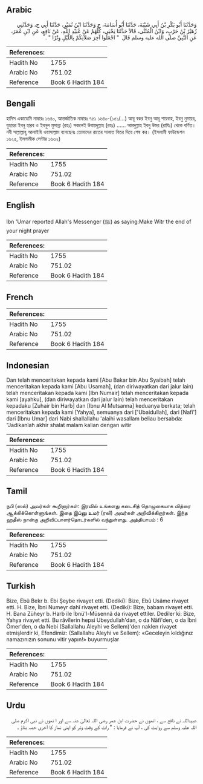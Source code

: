 ## Arabic


<div dir="rtl" lang="ar" style={{fontSize:'larger',backgroundColor:'#f8f9fa',padding:20}}>
وَحَدَّثَنَا أَبُو بَكْرِ بْنُ أَبِي شَيْبَةَ، حَدَّثَنَا أَبُو أُسَامَةَ، ح وَحَدَّثَنَا ابْنُ نُمَيْرٍ، حَدَّثَنَا أَبِي ح، وَحَدَّثَنِي زُهَيْرُ بْنُ حَرْبٍ، وَابْنُ الْمُثَنَّى، قَالاَ حَدَّثَنَا يَحْيَى، كُلُّهُمْ عَنْ عُبَيْدِ اللَّهِ، عَنْ نَافِعٍ، عَنِ ابْنِ عُمَرَ، عَنِ النَّبِيِّ صلى الله عليه وسلم قَالَ ‏ "‏ اجْعَلُوا آخِرَ صَلاَتِكُمْ بِاللَّيْلِ وِتْرًا ‏"‏ ‏.‏
</div>
<div style={{backgroundColor:'#f8f9fa',padding:20, marginBottom: 10}}><table> <thead> <tr> <th>References:</th> <th></th> </tr> </thead> <tbody><tr><td>Hadith No</td><td>1755</td></tr><tr><td>Arabic No</td><td>751.02</td></tr><tr><td>Reference</td><td>Book 6 Hadith 184</td></tr></tbody></table></div>

## Bengali


<div dir="ltr" lang="bn" style={{fontSize:'larger',backgroundColor:'#f8f9fa',padding:20}}>
হাদিস একাডেমি নাম্বারঃ ১৬৪০, আন্তর্জাতিক নাম্বারঃ ৭৫১ ১৬৪০-(১৫১/...) আবূ বকর ইবনু আবূ শায়বাহ, ইবনু নুমায়র, যুহায়র ইবনু হারব ও ইবনুল মুসান্না (রহঃ) সকলেই উবায়দুল্লাহ (রহঃ) ...... আবদুল্লাহ ইবনু উমর (রাযিঃ) থেকে বর্ণিত। নবী সাল্লাল্লাহু আলাইহি ওয়াসাল্লাম বলেছেনঃ তোমাদের রাতের সালাত বিতর দিয়ে শেষ কর। (ইসলামী ফাউন্ডেশন ১৬২৫, ইসলামীক সেন্টার ১৬৩২)
</div>
<div style={{backgroundColor:'#f8f9fa',padding:20, marginBottom: 10}}><table> <thead> <tr> <th>References:</th> <th></th> </tr> </thead> <tbody><tr><td>Hadith No</td><td>1755</td></tr><tr><td>Arabic No</td><td>751.02</td></tr><tr><td>Reference</td><td>Book 6 Hadith 184</td></tr></tbody></table></div>

## English


<div dir="ltr" lang="en" style={{fontSize:'larger',backgroundColor:'#f8f9fa',padding:20}}>
Ibn 'Umar reported Allah's Messenger (ﷺ) as saying:Make Witr the end of your night prayer
</div>
<div style={{backgroundColor:'#f8f9fa',padding:20, marginBottom: 10}}><table> <thead> <tr> <th>References:</th> <th></th> </tr> </thead> <tbody><tr><td>Hadith No</td><td>1755</td></tr><tr><td>Arabic No</td><td>751.02</td></tr><tr><td>Reference</td><td>Book 6 Hadith 184</td></tr></tbody></table></div>

## French


<div dir="ltr" lang="fr" style={{fontSize:'larger',backgroundColor:'#f8f9fa',padding:20}}>

</div>
<div style={{backgroundColor:'#f8f9fa',padding:20, marginBottom: 10}}><table> <thead> <tr> <th>References:</th> <th></th> </tr> </thead> <tbody><tr><td>Hadith No</td><td>1755</td></tr><tr><td>Arabic No</td><td>751.02</td></tr><tr><td>Reference</td><td>Book 6 Hadith 184</td></tr></tbody></table></div>

## Indonesian


<div dir="ltr" lang="id" style={{fontSize:'larger',backgroundColor:'#f8f9fa',padding:20}}>
Dan telah menceritakan kepada kami [Abu Bakar bin Abu Syaibah] telah menceritakan kepada kami [Abu Usamah], (dan diriwayatkan dari jalur lain) telah menceritakan kepada kami [Ibn Numair] telah menceritakan kepada kami [ayahku], (dan diriwayatkan dari jalur lain) telah menceritakan kepadaku [Zuhair bin Harb] dan [Ibnu Al Mutsanna] keduanya berkata; telah menceritakan kepada kami [Yahya], semuanya dari ['Ubaidullah], dari [Nafi'] dari [Ibnu Umar] dari Nabi shallallahu 'alaihi wasallam beliau bersabda: "Jadikanlah akhir shalat malam kalian dengan witir
</div>
<div style={{backgroundColor:'#f8f9fa',padding:20, marginBottom: 10}}><table> <thead> <tr> <th>References:</th> <th></th> </tr> </thead> <tbody><tr><td>Hadith No</td><td>1755</td></tr><tr><td>Arabic No</td><td>751.02</td></tr><tr><td>Reference</td><td>Book 6 Hadith 184</td></tr></tbody></table></div>

## Tamil


<div dir="ltr" lang="ta" style={{fontSize:'larger',backgroundColor:'#f8f9fa',padding:20}}>
நபி (ஸல்) அவர்கள் கூறினார்கள்: இரவில் உங்களது கடைசித் தொழுகையாக வித்ரை ஆக்கிக்கொள்ளுங்கள். இதை இப்னு உமர் (ரலி) அவர்கள் அறிவிக்கிறார்கள். இந்த ஹதீஸ் நான்கு அறிவிப்பாளர்தொடர்களில் வந்துள்ளது. அத்தியாயம் : 6
</div>
<div style={{backgroundColor:'#f8f9fa',padding:20, marginBottom: 10}}><table> <thead> <tr> <th>References:</th> <th></th> </tr> </thead> <tbody><tr><td>Hadith No</td><td>1755</td></tr><tr><td>Arabic No</td><td>751.02</td></tr><tr><td>Reference</td><td>Book 6 Hadith 184</td></tr></tbody></table></div>

## Turkish


<div dir="ltr" lang="tr" style={{fontSize:'larger',backgroundColor:'#f8f9fa',padding:20}}>
Bize, Ebû Bekr b. Ebi Şeybe rivayet etti. (Dediki): Bize, Ebû Usâme rivayet etti. H. Bize, İbni Numeyr dahî rivayet etti. (Dediki): Bize, babam rivayet etti. H. Bana Züheyr b. Harb ile İbnü'l-Müsennâ da rivayet ettiler. Dediler ki: Bize, Yahya rivayet etti. Bu râvîlerin hepsi Ubeydullah'dan, o da Nâfi'den, o da İbni Ömer'den, o da Nebi (Sallallahu Aleyhi ve Sellem)'den naklen rivayet etmişlerdir ki, Efendimiz: (Sallallahu Aleyhi ve Sellem): «Geceleyin kıldığınız namazınızın sonunu vitir yapın!» buyurmuşlar
</div>
<div style={{backgroundColor:'#f8f9fa',padding:20, marginBottom: 10}}><table> <thead> <tr> <th>References:</th> <th></th> </tr> </thead> <tbody><tr><td>Hadith No</td><td>1755</td></tr><tr><td>Arabic No</td><td>751.02</td></tr><tr><td>Reference</td><td>Book 6 Hadith 184</td></tr></tbody></table></div>

## Urdu


<div dir="rtl" lang="ur" style={{fontSize:'larger',backgroundColor:'#f8f9fa',padding:20}}>
عبیداللہ نے نافع سے ، انھوں نے حضرت ابن عمر رضی اللہ تعالیٰ عنہ سے اور ا نھوں نے نبی اکرم صلی اللہ علیہ وسلم سے روایت کی ، آپ نے فرمایا : " رات کے وقت وتر کو اپنی نماز کا آخری حصہ بناؤ ۔
</div>
<div style={{backgroundColor:'#f8f9fa',padding:20, marginBottom: 10}}><table> <thead> <tr> <th>References:</th> <th></th> </tr> </thead> <tbody><tr><td>Hadith No</td><td>1755</td></tr><tr><td>Arabic No</td><td>751.02</td></tr><tr><td>Reference</td><td>Book 6 Hadith 184</td></tr></tbody></table></div>